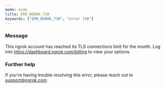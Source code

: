 ```yaml
---
mode: wide
title: ERR_NGROK_730
keywords: ["ERR_NGROK_730", "error 730"]
---
```



### Message

This ngrok account has reached its TLS connections limit for the month. Log into https://dashboard.ngrok.com/billing to view your options.

<ErrorDetails />

### Further help

If you're having trouble resolving this error, please reach out to [support@ngrok.com](mailto:support@ngrok.com?subject=Help%20with%20ERR_NGROK_730)
